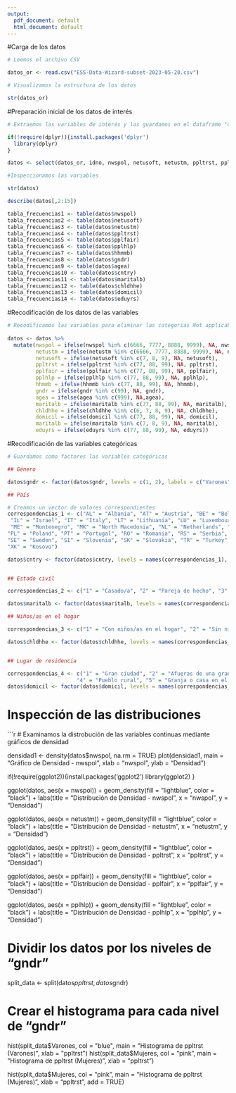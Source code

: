 ```yaml
---
output:
  pdf_document: default
  html_document: default
---
```

#Carga de los datos

```r
# Leemos el archivo CSV

datos_or <- read.csv("ESS-Data-Wizard-subset-2023-05-20.csv")

# Visualizamos la estructura de los datos

str(datos_or)
```


#Preparación inicial de los datos de interés

```r
# Extraemos las variables de interés y las guardamos en el dataframe "datos"

if(!require(dplyr)){install.packages('dplyr')
  library(dplyr)
}

datos <- select(datos_or, idno, nwspol, netusoft, netustm, ppltrst, pplfair, pplhlp, hhmmb, gndr, agea, cntry, maritalb, chldhhe, domicil, eduyrs)

#Inspeccionamos las variables

str(datos)

describe(datos[,2:15])

tabla_frecuencias1 <- table(datos$nwspol)
tabla_frecuencias2 <- table(datos$netusoft)
tabla_frecuencias3 <- table(datos$netustm)
tabla_frecuencias4 <- table(datos$ppltrst)
tabla_frecuencias5 <- table(datos$pplfair)
tabla_frecuencias6 <- table(datos$pplhlp)
tabla_frecuencias7 <- table(datos$hhmmb)
tabla_frecuencias8 <- table(datos$gndr)
tabla_frecuencias9 <- table(datos$agea)
tabla_frecuencias10 <- table(datos$cntry)
tabla_frecuencias11 <- table(datos$maritalb)
tabla_frecuencias12 <- table(datos$chldhhe)
tabla_frecuencias13 <- table(datos$domicil)
tabla_frecuencias14 <- table(datos$eduyrs)

```

#Recodificación de los datos de las variables

```r

# Recodificamos las variables para eliminar las categorias Not applicable, Refusal, Don't know, No answer en las diferentes variables
 
datos <- datos %>% 
  mutate(nwspol = ifelse(nwspol %in% c(6666, 7777, 8888, 9999), NA, nwspol),
         netustm = ifelse(netustm %in% c(6666, 7777, 8888, 9999), NA, netustm),
         netusoft = ifelse(netusoft %in% c(7, 8, 9), NA, netusoft),
         ppltrst = ifelse(ppltrst %in% c(77, 88, 99), NA, ppltrst),
         pplfair = ifelse(pplfair %in% c(77, 88, 99), NA, pplfair),
         pplhlp = ifelse(pplhlp %in% c(77, 88, 99), NA, pplhlp),
         hhmmb = ifelse(hhmmb %in% c(77, 88, 99), NA, hhmmb),
         gndr = ifelse(gndr %in% c(99), NA, gndr),
         agea = ifelse(agea %in% c(999), NA,agea),
         maritalb = ifelse(maritalb %in% c(77, 88, 99), NA, maritalb),
         chldhhe = ifelse(chldhhe %in% c(6, 7, 8, 9), NA, chldhhe),
         domicil = ifelse(domicil %in% c(77, 88, 99), NA, domicil),
         maritalb = ifelse(maritalb %in% c(7, 8, 9), NA, maritalb),
         eduyrs = ifelse(eduyrs %in% c(77, 88, 99), NA, eduyrs))


```

#Recodificación de las variables categóricas

```r
# Guardamos como factores las variables categóricas 

## Género

datos$gndr <- factor(datos$gndr, levels = c(1, 2), labels = c("Varones", "Mujeres"))

## País

# Creamos un vector de valores correspondientes
correspondencias_1 <- c("AL" = "Albania", "AT" = "Austria", "BE" = "Belgium", "BG" = "Bulgaria", "CH" = "Switzerland", "CY" = "Cyprus", "CZ" = "Czechia", "DE" = "Germany", "DK" = "Denmark", "EE" = "Estonia", "ES" = "Spain", "FI" = "Finland", "FR" = "France", "GB" = "United Kingdom", "GE" = "Georgia", "GR" = "Greece", "HR" = "Croatia", "HU" = "Hungary", "IE" = "Ireland", "IS" = "Iceland",
 "IL" = "Israel", "IT" = "Italy", "LT" = "Lithuania", "LU" = "Luxembourg", "LV" = "Latvia",
 "ME" = "Montenegro", "MK" = "North Macedonia", "NL" = "Netherlands", "NO" = "Norway",
"PL" = "Poland", "PT" = "Portugal", "RO" = "Romania", "RS" = "Serbia", "RU" = "Russian Federation",
"SE" = "Sweden", "SI" = "Slovenia", "SK" = "Slovakia", "TR" = "Turkey", "UA" = "Ukraine",
"XK" = "Kosovo")

datos$cntry <- factor(datos$cntry, levels = names(correspondencias_1), labels = correspondencias_1)


## Estado civil

correspondencias_2 <- c("1" = "Casado/a", "2" = "Pareja de hecho", "3" = "Separado/a", "4" = "Divorciado/a", "5" = "Viudo/a", "6" = "Soltero/a")

datos$maritalb <- factor(datos$maritalb, levels = names(correspondencias_2), labels = correspondencias_2)

## Niños/as en el hogar

correspondencias_3 <- c("1" = "Con niños/as en el hogar", "2" = "Sin niños/as en el hogar")

datos$chldhhe <- factor(datos$chldhhe, levels = names(correspondencias_3), labels = correspondencias_3)


## Lugar de residencia

correspondencias_4 <- c("1" = "Gran ciudad", "2" = "Afueras de una gran ciudad", "3" = "Ciudad pequeña", 
                      "4" = "Pueblo rural", "5" = "Granja o casa en el campo")
datos$domicil <- factor(datos$domicil, levels = names(correspondencias_4), labels = correspondencias_4)

```

# Inspección de las distribuciones

```r



# Examinamos la distrobución de las variables continuas mediante gráficos de densidad 

densidad1 <- density(datos$nwspol, na.rm = TRUE)
plot(densidad1, main = "Gráfico de Densidad - nwspol", xlab = "nwspol", ylab = "Densidad")


if(!require(ggplot2)){install.packages('ggplot2')
  library(ggplot2)
}


ggplot(datos, aes(x = nwspol)) +
  geom_density(fill = "lightblue", color = "black") +
  labs(title = "Distribución de Densidad - nwspol", x = "nwspol", y = "Densidad")

ggplot(datos, aes(x = netustm)) +
  geom_density(fill = "lightblue", color = "black") +
  labs(title = "Distribución de Densidad - netustm", x = "netustm", y = "Densidad")

ggplot(datos, aes(x = ppltrst)) +
  geom_density(fill = "lightblue", color = "black") +
  labs(title = "Distribución de Densidad - ppltrst", x = "ppltrst", y = "Densidad")

ggplot(datos, aes(x = pplfair)) +
  geom_density(fill = "lightblue", color = "black") +
  labs(title = "Distribución de Densidad - pplfair", x = "pplfair", y = "Densidad")

ggplot(datos, aes(x = pplhlp)) +
  geom_density(fill = "lightblue", color = "black") +
  labs(title = "Distribución de Densidad - pplhlp", x = "pplhlp", y = "Densidad")


# Dividir los datos por los niveles de "gndr"
split_data <- split(datos$ppltrst, datos$gndr)

# Crear el histograma para cada nivel de "gndr"
hist(split_data$Varones, col = "blue", main = "Histograma de ppltrst (Varones)", xlab = "ppltrst")
hist(split_data$Mujeres, col = "pink", main = "Histograma de ppltrst (Mujeres)", xlab = "ppltrst")

hist(split_data$Mujeres, col = "pink", main = "Histograma de ppltrst (Mujeres)", xlab = "ppltrst", add = TRUE)



